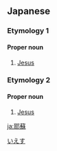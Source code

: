 ==Japanese==

===Etymology 1===
{{ja-kanjitab}}

====Proper noun====
{{ja-pos|proper|いえす|イエス}}

# [[Jesus]]

===Etymology 2===
{{ja-kanjitab|や|そ|yomi=o}}

====Proper noun====
{{ja-pos|proper|やそ|ヤソ}}

# [[Jesus]]

[[Category:ja:Christianity|いえす]]

[[ja:耶蘇]]